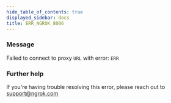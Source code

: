 ```yaml
---
hide_table_of_contents: true
displayed_sidebar: docs
title: ERR_NGROK_8006
---
```


### Message

Failed to connect to proxy `URL` with error: `ERR`

<ErrorDetails />

### Further help

If you're having trouble resolving this error, please reach out to [support@ngrok.com](mailto:support@ngrok.com?subject=Help%20with%20ERR_NGROK_8006)
